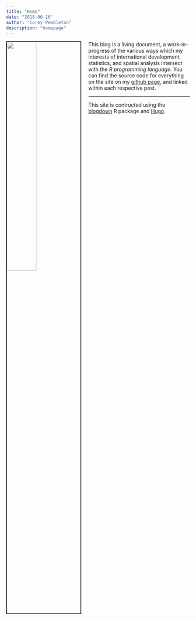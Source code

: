 ```yaml
---
title: "Home"
date: "2018-06-16"
author: "Corey Pembleton"
description: "homepage"
---
```

<img src = "img/corey1.jpg" style="width:40%; border:2px solid; margin-right: 20px" align="left"/>


This blog is a living document, a work-in-progress of the various ways which my interests of international development, statistics, and spatial analysis intersect with the *R programming language*. You can find the source code for everything on the site on my [github page](https://github.com/pembletonc), and linked within each respective post. 

-----

This site is contructed using the [blogdown](https://github.com/rstudio/blogdown) R package and [Hugo](https://gohugo.io/). 


